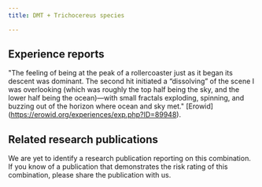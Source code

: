 ---
title: DMT + Trichocereus species

---

## Experience reports

"The feeling of being at the peak of a rollercoaster just as it began its descent was dominant. The second hit initiated a “dissolving” of the scene I was overlooking (which was roughly the top half being the sky, and the lower half being the ocean)—with small fractals exploding, spinning, and buzzing out of the horizon where ocean and sky met." [Erowid] (https://erowid.org/experiences/exp.php?ID=89948).


## Related research publications

We are yet to identify a research publication reporting on this combination. If you know of a publication that demonstrates the risk rating of this combination, please share the publication with us.



